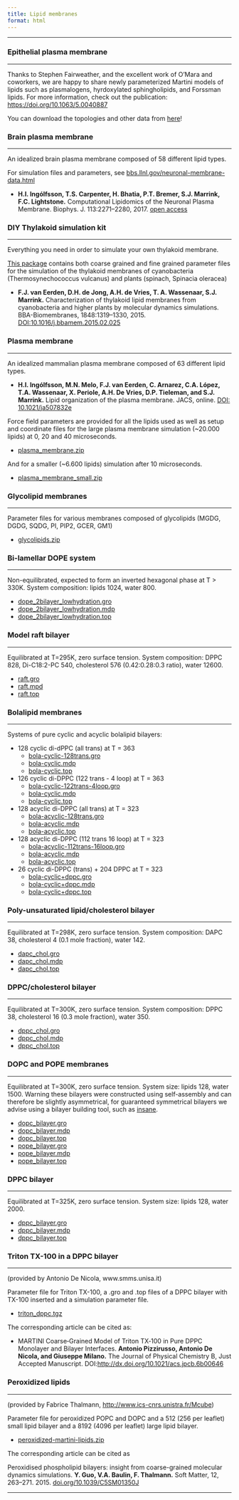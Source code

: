 ```yaml
---
title: Lipid membranes
format: html
---
```


<hr>

### Epithelial plasma membrane
<hr>

Thanks to Stephen Fairweather, and the excellent work of O'Mara and coworkers, we are happy to share newly parameterized Martini models of lipids such as plasmalogens, hyrdoxylated sphingholipids, and Forssman lipids. For more information, check out the publication: [https://doi.org/10.1063/5.0040887](https://doi.org/10.1063/5.0040887)

You can download the topologies and other data from [here](https://cgmartini-library.s3.ca-central-1.amazonaws.com/1_Downloads/example_applications/lipid_membranes/epithelial_membrane-main.zip)!

### Brain plasma membrane
<hr>

An idealized brain plasma membrane composed of 58 different lipid types.

For simulation files and parameters, see [bbs.llnl.gov/neuronal-membrane-data.html](https://bbs.llnl.gov/neuronal-membrane-data.html)

- **H.I. Ingólfsson, T.S. Carpenter, H. Bhatia, P.T. Bremer, S.J. Marrink, F.C. Lightstone.** Computational Lipidomics of the Neuronal Plasma Membrane. Biophys. J. 113:2271–2280, 2017. [open access](http://www.cell.com/biophysj/abstract/S0006-3495(17)31132-3)

<!-- <img src="brain_plasmamembrane.jpg" width="200" style="padding-left:5%;"/> -->

### DIY Thylakoid simulation kit
<hr>

Everything you need in order to simulate your own thylakoid membrane.

[This package](https://cgmartini-library.s3.ca-central-1.amazonaws.com/1_Downloads/example_applications/lipid_membranes/THYLAKOIDS.zip) contains both coarse grained and fine grained parameter files for the simulation of the thylakoid membranes of cyanobacteria (Thermosynechococcus vulcanus) and plants (spinach, Spinacia oleracea)

- **F.J. van Eerden, D.H. de Jong, A.H. de Vries, T. A. Wassenaar, S.J. Marrink.** Characterization of thylakoid lipid membranes from cyanobacteria and higher plants by molecular dynamics simulations. BBA-Biomembranes, 1848:1319–1330, 2015. [DOI:10.1016/j.bbamem.2015.02.025](http://dx.doi.org/10.1016/j.bbamem.2015.02.025)

### Plasma membrane
<hr>

An idealized mammalian plasma membrane composed of 63 different lipid types. 

- **H.I. Ingólfsson, M.N. Melo, F.J. van Eerden, C. Arnarez, C.A. López, T.A. Wassenaar, X. Periole, A.H. De Vries, D.P. Tieleman, and S.J. Marrink.** Lipid organization of the plasma membrane. JACS, online. [DOI: 10.1021/ja507832e](http://pubs.acs.org/doi/abs/10.1021/ja507832e?journalCode=jacsat)

Force field parameters are provided for all the lipids used as well as setup and coordinate files for the large plasma membrane simulation (~20.000 lipids) at 0, 20 and 40 microseconds.

- [plasma_membrane.zip](https://cgmartini-library.s3.ca-central-1.amazonaws.com/1_Downloads/example_applications/lipid_membranes/plasma_membrane.zip)

And for a smaller (~6.600 lipids) simulation after 10 microseconds. 

- [plasma_membrane_small.zip](https://cgmartini-library.s3.ca-central-1.amazonaws.com/1_Downloads/example_applications/lipid_membranes/plasma_membrane_small.zip)

<!-- <img src="plasma_membrane_TOC.jpg" width="300" style="padding-left:5%;"/> -->

### Glycolipid membranes
<hr>

Parameter files for various membranes composed of glycolipids (MGDG, DGDG, SQDG, PI, PIP2, GCER, GM1)

- [glycolipids.zip](https://cgmartini-library.s3.ca-central-1.amazonaws.com/1_Downloads/example_applications/lipid_membranes/Files.zip)

### Bi-lamellar DOPE system
<hr>

Non-equilibrated, expected to form an inverted hexagonal phase at T > 330K.
System composition: lipids 1024, water 800.

- [dope_2bilayer_lowhydration.gro](https://cgmartini-library.s3.ca-central-1.amazonaws.com/1_Downloads/example_applications/lipid_membranes/dope_2bilayer_lowhydration.gro)
- [dope_2bilayer_lowhydration.mdp](https://cgmartini-library.s3.ca-central-1.amazonaws.com/1_Downloads/example_applications/lipid_membranes/dope_2bilayer_lowhydration.mdp)
- [dope_2bilayer_lowhydration.top](https://cgmartini-library.s3.ca-central-1.amazonaws.com/1_Downloads/example_applications/lipid_membranes/dope_2bilayer_lowhydration.top)

### Model raft bilayer
<hr>

Equilibrated at T=295K, zero surface tension.
System composition: DPPC 828, Di-C18:2-PC 540, cholesterol 576 (0.42:0.28:0.3 ratio), water 12600.

- [raft.gro](https://cgmartini-library.s3.ca-central-1.amazonaws.com/1_Downloads/example_applications/lipid_membranes/raft.gro)
- [raft.mpd](https://cgmartini-library.s3.ca-central-1.amazonaws.com/1_Downloads/example_applications/lipid_membranes/raft.mdp)
- [raft.top](https://cgmartini-library.s3.ca-central-1.amazonaws.com/1_Downloads/example_applications/lipid_membranes/raft.top)

### Bolalipid membranes
<hr>

Systems of pure cyclic and acyclic bolalipid bilayers:

* 128 cyclic di-dPPC (all trans) at T = 363
    - [bola-cyclic-128trans.gro](https://cgmartini-library.s3.ca-central-1.amazonaws.com/1_Downloads/example_applications/lipid_membranes/bola_cyclic_128trans_0loop.gro)
    - [bola-cyclic.mdp](https://cgmartini-library.s3.ca-central-1.amazonaws.com/1_Downloads/example_applications/lipid_membranes/bola_cyclic.mdp)
    - [bola-cyclic.top](https://cgmartini-library.s3.ca-central-1.amazonaws.com/1_Downloads/example_applications/lipid_membranes/bola_cyclic.top)
* 126 cyclic di-DPPC (122 trans - 4 loop) at T = 363
    - [bola-cyclic-122trans-4loop.gro](https://cgmartini-library.s3.ca-central-1.amazonaws.com/1_Downloads/example_applications/lipid_membranes/bola_cyclic_122trans_4loop.gro)
    - [bola-cyclic.mdp](https://cgmartini-library.s3.ca-central-1.amazonaws.com/1_Downloads/example_applications/lipid_membranes/bola_cyclic.mdp)
    - [bola-cyclic.top](https://cgmartini-library.s3.ca-central-1.amazonaws.com/1_Downloads/example_applications/lipid_membranes/bola_cyclic.top)
* 128 acyclic di-DPPC (all trans) at T = 323
    - [bola-acyclic-128trans.gro](https://cgmartini-library.s3.ca-central-1.amazonaws.com/1_Downloads/example_applications/lipid_membranes/bola_acyclic_128trans_0loop.gro)
    - [bola-acyclic.mdp](https://cgmartini-library.s3.ca-central-1.amazonaws.com/1_Downloads/example_applications/lipid_membranes/bola_acyclic.mdp)
    - [bola-acyclic.top](https://cgmartini-library.s3.ca-central-1.amazonaws.com/1_Downloads/example_applications/lipid_membranes/bola_acyclic.top)
* 128 acyclic di-DPPC (112 trans 16 loop) at T = 323
    - [bola-acyclic-112trans-16loop.gro](https://cgmartini-library.s3.ca-central-1.amazonaws.com/1_Downloads/example_applications/lipid_membranes/bola_acyclic_112trans_16loop.gro)
    - [bola-acyclic.mdp](https://cgmartini-library.s3.ca-central-1.amazonaws.com/1_Downloads/example_applications/lipid_membranes/bola_acyclic.mdp)
    - [bola-acyclic.top](https://cgmartini-library.s3.ca-central-1.amazonaws.com/1_Downloads/example_applications/lipid_membranes/bola_acyclic.top)
* 26 cyclic di-DPPC (trans) + 204 DPPC  at T = 323
    - [bola-cyclic+dppc.gro](https://cgmartini-library.s3.ca-central-1.amazonaws.com/1_Downloads/example_applications/lipid_membranes/bola_cyclic_dppc.gro)
    - [bola-cyclic+dppc.mdp](https://cgmartini-library.s3.ca-central-1.amazonaws.com/1_Downloads/example_applications/lipid_membranes/bola_cyclic_dppc.mdp)
    - [bola-cyclic+dppc.top](https://cgmartini-library.s3.ca-central-1.amazonaws.com/1_Downloads/example_applications/lipid_membranes/bola_cyclic_dppc.top)

### Poly-unsaturated lipid/cholesterol bilayer
<hr>

Equilibrated at T=298K, zero surface tension.
System composition: DAPC 38, cholesterol 4 (0.1 mole fraction), water 142.

- [dapc_chol.gro](https://cgmartini-library.s3.ca-central-1.amazonaws.com/1_Downloads/example_applications/lipid_membranes/dapc_chol.gro)
- [dapc_chol.mdp](https://cgmartini-library.s3.ca-central-1.amazonaws.com/1_Downloads/example_applications/lipid_membranes/dapc_chol.mdp)
- [dapc_chol.top](https://cgmartini-library.s3.ca-central-1.amazonaws.com/1_Downloads/example_applications/lipid_membranes/dapc_chol.top)

### DPPC/cholesterol bilayer
<hr>

Equilibrated at T=300K, zero surface tension.
System composition: DPPC 38, cholesterol 16 (0.3 mole fraction), water 350.

- [dppc_chol.gro](https://cgmartini-library.s3.ca-central-1.amazonaws.com/1_Downloads/example_applications/lipid_membranes/dppc_chol.gro)
- [dppc_chol.mdp](https://cgmartini-library.s3.ca-central-1.amazonaws.com/1_Downloads/example_applications/lipid_membranes/dppc_chol.mdp)
- [dppc_chol.top](https://cgmartini-library.s3.ca-central-1.amazonaws.com/1_Downloads/example_applications/lipid_membranes/dppc_chol.top)

### DOPC and POPE membranes
<hr>

Equilibrated at T=300K, zero surface tension.
System size: lipids 128, water 1500.
Warning these bilayers were constructed using self-assembly and can therefore be slightly asymmetrical, for guaranteed symmetrical bilayers we advise using a bilayer building tool, such as [insane](../tools/proteins-and-bilayers.qmd#insane).

- [dopc_bilayer.gro](https://cgmartini-library.s3.ca-central-1.amazonaws.com/1_Downloads/example_applications/lipid_membranes/dopc_bilayer.gro)
- [dopc_bilayer.mdp](https://cgmartini-library.s3.ca-central-1.amazonaws.com/1_Downloads/example_applications/lipid_membranes/dopc_bilayer.mdp)
- [dopc_bilayer.top](https://cgmartini-library.s3.ca-central-1.amazonaws.com/1_Downloads/example_applications/lipid_membranes/dopc_bilayer.top)
- [pope_bilayer.gro](https://cgmartini-library.s3.ca-central-1.amazonaws.com/1_Downloads/example_applications/lipid_membranes/pope_bilayer.gro)
- [pope_bilayer.mdp](https://cgmartini-library.s3.ca-central-1.amazonaws.com/1_Downloads/example_applications/lipid_membranes/pope_bilayer.mdp)
- [pope_bilayer.top](https://cgmartini-library.s3.ca-central-1.amazonaws.com/1_Downloads/example_applications/lipid_membranes/pope_bilayer.top)

### DPPC bilayer
<hr>

Equilibrated at T=325K, zero surface tension.
System size: lipids 128, water 2000.

- [dppc_bilayer.gro](https://cgmartini-library.s3.ca-central-1.amazonaws.com/1_Downloads/example_applications/lipid_membranes/dppc_bilayer.gro)
- [dppc_bilayer.mdp](https://cgmartini-library.s3.ca-central-1.amazonaws.com/1_Downloads/example_applications/lipid_membranes/dppc_bilayer.mdp)
- [dppc_bilayer.top](https://cgmartini-library.s3.ca-central-1.amazonaws.com/1_Downloads/example_applications/lipid_membranes/dppc_bilayer.top)

### Triton TX-100 in a DPPC bilayer
<hr>

(provided by Antonio De Nicola, www.smms.unisa.it)

Parameter file for Triton TX-100, a .gro and .top files of a DPPC bilayer with TX-100 inserted and a simulation parameter file.

- [triton_dppc.tgz](https://cgmartini-library.s3.ca-central-1.amazonaws.com/1_Downloads/example_applications/lipid_membranes/triton_dppc.tar)

The corresponding article can be cited as:

- MARTINI Coarse‑Grained Model of Triton TX‑100 in Pure DPPC Monolayer and Bilayer Interfaces. **Antonio Pizzirusso, Antonio De Nicola, and Giuseppe Milano.** The Journal of Physical Chemistry B, Just Accepted Manuscript. DOI:[http://dx.doi.org/10.1021/acs.jpcb.6b00646](http://dx.doi.org/10.1021/acs.jpcb.6b00646)

### Peroxidized lipids
<hr>

(provided by Fabrice Thalmann, [http://www.ics-cnrs.unistra.fr/Mcube](http://www.ics-cnrs.unistra.fr/Mcube))

Parameter file for peroxidized POPC and DOPC and  a 512 (256 per leaflet) small lipid bilayer and a 8192 (4096 per leaflet) large lipid bilayer.

- [peroxidized-martini-lipids.zip](https://cgmartini-library.s3.ca-central-1.amazonaws.com/1_Downloads/example_applications/lipid_membranes/peroxidized-martini-lipids.zip)

The corresponding article can be cited as

Peroxidised phospholipid bilayers: insight from coarse-grained molecular dynamics simulations. **Y. Guo, V.A. Baulin, F. Thalmann.** Soft Matter, 12, 263–271. 2015. [doi.org/10.1039/C5SM01350J](https://doi.org/10.1039/C5SM01350J)

<hr>
